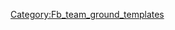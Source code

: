 {{fb team ground|s=商业银行竞技场|sc=GER |g={{{g}}}|tc={{{tc}}}}}
<noinclude>[[Category:Fb_team_ground_templates]]</noinclude>